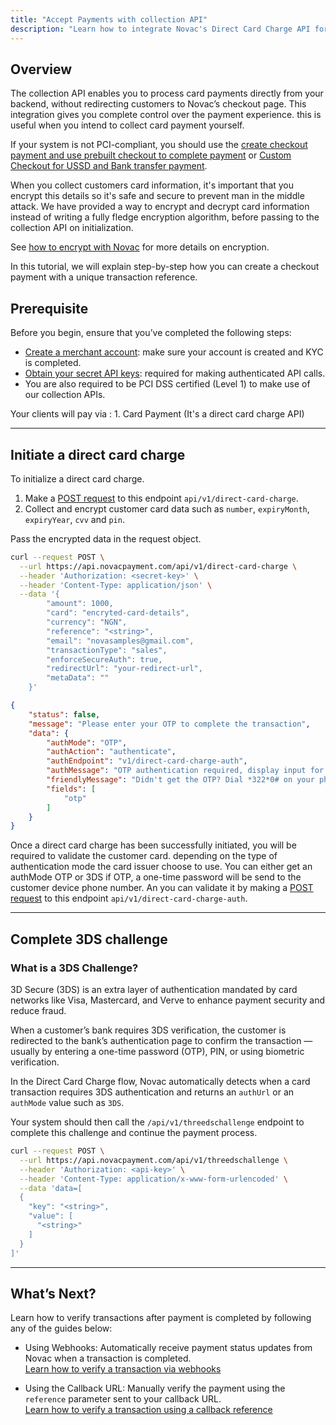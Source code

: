 ```yaml
---
title: "Accept Payments with collection API"
description: "Learn how to integrate Novac's Direct Card Charge API for full control over payment processing."
---
```


## Overview

The collection API enables you to process card payments directly from your backend, without redirecting customers to Novac’s checkout page. This integration gives you complete control over the payment experience. this is useful when you intend to collect card payment yourself.

If your system is not PCI-compliant, you should use the [create checkout payment and use prebuilt checkout to complete payment](/docs/accept-payment/use-cases/create-checkout-with-transaction-reference) or [Custom Checkout for USSD and Bank transfer payment](/docs/accept-payment/use-cases/complete-payment/custom-checkout).

When you collect customers card information, it's important that you encrypt this details so it's safe and secure to prevent man in the middle attack. We have provided a way to encrypt and decrypt card information instead of writing a fully fledge encryption algorithm, before passing to the collection API on initialization.

See [how to encrypt with Novac](/docs/api-basics/encryption) for more details on encryption.

In this tutorial, we will explain step-by-step how you can create a checkout payment with a unique transaction reference.

## Prerequisite

<Accordion title="See details">
  Before you begin, ensure that you’ve completed the following steps:

  - [Create a merchant account](/docs/getting-started/create-merchant-account): make sure your account is created and KYC is completed.
  - [Obtain your secret API keys](/docs/getting-started/obtain-api-keys): required for making authenticated API calls.
  - You are also required to be PCI DSS certified (Level 1) to make use of our collection APIs.

</Accordion>

<Accordion title="Payment methods">
  Your clients will pay via :
  1. Card Payment (It's a direct card charge API)
</Accordion>

---

## Initiate a direct card charge

To initialize a direct card charge. 

1. Make a [POST request]() to this endpoint `api/v1/direct-card-charge`.
2. Collect and encrypt customer card data such as `number`, `expiryMonth`, `expiryYear`, `cvv` and `pin`. 

Pass the encrypted data in the request object.

```bash expandable Request
curl --request POST \
  --url https://api.novacpayment.com/api/v1/direct-card-charge \
  --header 'Authorization: <secret-key>' \
  --header 'Content-Type: application/json' \
  --data '{
        "amount": 1000,
        "card": "encryted-card-details",
        "currency": "NGN",
        "reference": "<string>",
        "email": "novasamples@gmail.com",
        "transactionType": "sales",
        "enforceSecureAuth": true,
        "redirectUrl": "your-redirect-url",
        "metaData": ""
    }'
```

```json expandable Response
{
    "status": false,
    "message": "Please enter your OTP to complete the transaction",
    "data": {
        "authMode": "OTP",
        "authAction": "authenticate",
        "authEndpoint": "v1/direct-card-charge-auth",
        "authMessage": "OTP authentication required, display input for OTP and submit the payload with OTP to the AuthEndpoint",
        "friendlyMessage": "Didn't get the OTP? Dial *322*0# on your phone (MTN, Etisalat, Airtel) Glo, use *805*0#. : Kindly enter the OTP sent to 234810***6773 and 06d55*****************************************omba.com",
        "fields": [
            "otp"
        ]
    }
}
```

Once a direct card charge has been successfully initiated, you will be required to validate the customer card. 
depending on the type of authentication mode the card issuer choose to use. You can either get an authMode OTP or 3DS 
if OTP, a one-time password will be send to the customer device phone number. An you can validate it by making a [POST request](api-reference/collections/direct-card-charge-auth) to this endpoint `api/v1/direct-card-charge-auth`. 

---

## Complete 3DS challenge

### What is a 3DS Challenge?

3D Secure (3DS) is an extra layer of authentication mandated by card networks like Visa, Mastercard, and Verve to enhance payment security and reduce fraud.  

When a customer’s bank requires 3DS verification, the customer is redirected to the bank’s authentication page to confirm the transaction — usually by entering a one-time password (OTP), PIN, or using biometric verification.

In the Direct Card Charge flow, Novac automatically detects when a card transaction requires 3DS authentication and returns an `authUrl` or an `authMode` value such as `3DS`. 

Your system should then call the `/api/v1/threedschallenge` endpoint to complete this challenge and continue the payment process.

```bash Request
curl --request POST \
  --url https://api.novacpayment.com/api/v1/threedschallenge \
  --header 'Authorization: <api-key>' \
  --header 'Content-Type: application/x-www-form-urlencoded' \
  --data 'data=[
  {
    "key": "<string>",
    "value": [
      "<string>"
    ]
  }
]'
```

---

## What’s Next?

Learn how to verify transactions after payment is completed by following any of the guides below: 

- Using Webhooks: Automatically receive payment status updates from Novac when a transaction is completed.  
  [Learn how to verify a transaction via webhooks](/docs/api-basics/webhooks)

- Using the Callback URL: Manually verify the payment using the `reference` parameter sent to your callback URL.  
  [Learn how to verify a transaction using a callback reference](/docs/accept-payment/use-cases/verify-transaction)


